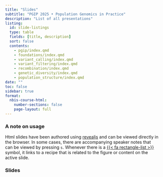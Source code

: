 ```yaml
---
title: "Slides"
subtitle: "PGIP 2025 • Population Genomics in Practice"
description: "List of all presentations"
listing:
  id: slide-listings
  type: table
  fields: [title, description]
  sort: false
  contents:
    - pgip/index.qmd
    - foundations/index.qmd
    - variant_calling/index.qmd
    - variant_filtering/index.qmd
    - recombination/index.qmd
    - genetic_diversity/index.qmd
    - population_structure/index.qmd
date: ""
toc: false
sidebar: true
format:
  nbis-course-html:
    number-sections: false
    page-layout: full
---
```


### A note on usage

Html slides have been authored using [revealjs](https://revealjs.com/)
and can be viewed directly in the browser. In some cases, there are
accompanying speaker notes that can be viewed by pressing `s`.
Whenever there is a [{{< fa rectangle-list >}}]({{< var recipes.base
>}}) symbol, it links to a recipe that is related to the figure or
content on the active slide.

### Slides

:::{#slide-listings}

:::
